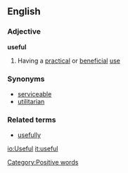 ==English==
===Adjective===
'''useful'''
# Having a [[practical]] or [[beneficial]] [[use]]
===Synonyms===
* [[serviceable]]
* [[utilitarian]] 
===Related terms===
* [[usefully]]

[[Category:Positive words]]

[[io:Useful]]
[[it:useful]]